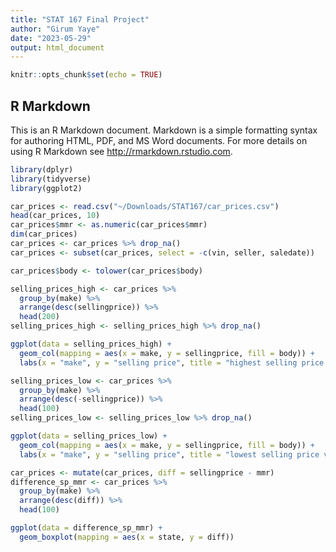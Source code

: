```yaml
---
title: "STAT 167 Final Project"
author: "Girum Yaye"
date: "2023-05-29"
output: html_document
---
```


```r
knitr::opts_chunk$set(echo = TRUE)
```

## R Markdown

This is an R Markdown document. Markdown is a simple formatting syntax for authoring HTML, PDF, and MS Word documents. For more details on using R Markdown see <http://rmarkdown.rstudio.com>.


```r
library(dplyr)
library(tidyverse)
library(ggplot2)
```

```r
car_prices <- read.csv("~/Downloads/STAT167/car_prices.csv")
head(car_prices, 10)
car_prices$mmr <- as.numeric(car_prices$mmr)
dim(car_prices)
car_prices <- car_prices %>% drop_na()
car_prices <- subset(car_prices, select = -c(vin, seller, saledate))
```

```r
car_prices$body <- tolower(car_prices$body)

selling_prices_high <- car_prices %>%
  group_by(make) %>%
  arrange(desc(sellingprice)) %>%
  head(200)
selling_prices_high <- selling_prices_high %>% drop_na()

ggplot(data = selling_prices_high) +
  geom_col(mapping = aes(x = make, y = sellingprice, fill = body)) +
  labs(x = "make", y = "selling price", title = "highest selling price vs. make of the car") + coord_flip()

selling_prices_low <- car_prices %>%
  group_by(make) %>%
  arrange(desc(-sellingprice)) %>%
  head(100)
selling_prices_low <- selling_prices_low %>% drop_na()

ggplot(data = selling_prices_low) +
  geom_col(mapping = aes(x = make, y = sellingprice, fill = body)) +
  labs(x = "make", y = "selling price", title = "lowest selling price vs. make of the car") + coord_flip()
```

```r
car_prices <- mutate(car_prices, diff = sellingprice - mmr)
difference_sp_mmr <- car_prices %>%
  group_by(make) %>%
  arrange(desc(diff)) %>%
  head(100)

ggplot(data = difference_sp_mmr) +
  geom_boxplot(mapping = aes(x = state, y = diff))
```

